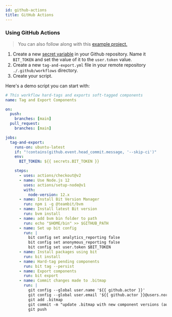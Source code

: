 ```yaml
---
id: github-actions
title: GitHub Actions
---
```


### Using GitHub Actions

> You can also follow along with this [example project.](https://github.com/teambit/harmony-with-github-actions)

1. Create a new [secret variable](https://docs.github.com/en/free-pro-team@latest/actions/reference/encrypted-secrets) in your Github repository. Name it `BIT_TOKEN` and set the value of it to the `user.token` value.
1. Create a new `tag-and-export.yml` file in your remote repository `./.github/workflows` directory.
1. Create your script.

Here's a demo script you can start with:

```yaml
# This workflow hard-tags and exports soft-tagged components
name: Tag and Export Components

on:
  push:
    branches: [main]
  pull_request:
    branches: [main]

jobs:
  tag-and-export:
    runs-on: ubuntu-latest
    if: "!contains(github.event.head_commit.message, '--skip-ci')"
    env:
      BIT_TOKEN: ${{ secrets.BIT_TOKEN }}

    steps:
      - uses: actions/checkout@v2
      - name: Use Node.js 12
        uses: actions/setup-node@v1
        with:
          node-version: 12.x
      - name: Install Bit Version Manager
        run: npm i -g @teambit/bvm
      - name: Install latest Bit version
        run: bvm install
      - name: add bvm bin folder to path
        run: echo "$HOME/bin" >> $GITHUB_PATH
      - name: Set up bit config
        run: |
          bit config set analytics_reporting false
          bit config set anonymous_reporting false
          bit config set user.token $BIT_TOKEN
      - name: Install packages using bit
        run: bit install
      - name: Hard-tag pending components
        run: bit tag --persist
      - name: Export components
        run: bit export
      - name: Commit changes made to .bitmap
        run: |
          git config --global user.name '${{ github.actor }}'
          git config --global user.email '${{ github.actor }}@users.noreply.github.com'
          git add .bitmap
          git commit -m "update .bitmap with new component versions (automated). --skip-ci"
          git push
```

